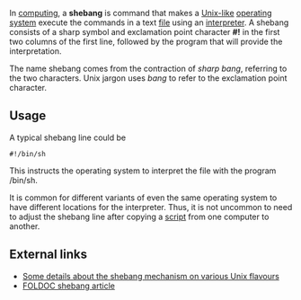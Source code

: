 In [[computing]], a '''shebang''' is command that makes a [[Unix-like]] [[operating system]] execute the commands in a text [[file]] using an [[interpreter (computer software)|interpreter]]. A shebang consists of a sharp symbol and exclamation point character '''#!''' in the first two columns of the first line, followed by the program that will provide the interpretation. 

The name shebang comes from the contraction of ''sharp bang'', referring to the two characters.  Unix jargon uses ''bang'' to refer to the exclamation point character.

==Usage==

A typical shebang line could be
 #!/bin/sh

This instructs the operating system to interpret the file with the program /bin/sh.

It is common for different variants of even the same operating system to have different locations for the interpreter.  Thus, it is not uncommon to need to adjust the shebang line after copying a [[script]] from one computer to another.

==External links==

*[http://homepages.cwi.nl/~aeb/std/shebang/ Some details about the shebang mechanism on various Unix flavours]
*[http://wombat.doc.ic.ac.uk/foldoc/foldoc.cgi?shebang FOLDOC shebang article]